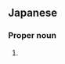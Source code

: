 ==Japanese==
{{wikipedia|lang=ja}}
{{ja-kanjitab|かげ|やま|yomi=k}}

===Proper noun===
{{ja-pos|かげやま|proper}}

# {{surname|lang=ja|sort=かげやま}}